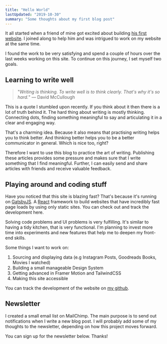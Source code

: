 ```yaml
---
title: "Hello World"
lastUpdated: "2019-10-30"
summary: "Some thoughts about my first blog post"
---
```


It all started when a friend of mine got excited about building [his first website](https://www.quechup.me/). I joined along to help him and was intrigued to work on my website at the same time.

I found the work to be very satisfying and spend a couple of hours over the last weeks working on this site. To continue on this journey, I set myself two goals.

## Learning to write well

> "_Writing is thinking. To write well is to think clearly. That's why it's so hard._" ― David McCullough

This is a quote I stumbled upon recently. If you think about it then there is a lot of truth behind it. The hard thing about writing is mostly thinking. Connecting dots, finding something meaningful to say and articulating it in a clear and engaging way.

That's a charming idea. Because it also means that practising writing helps you to think better. And thinking better helps you to be a better communicator in general. Which is nice too, right?

Therefore I want to use this blog to practice the art of writing. Publishing these articles provides some pressure and makes sure that I write something that I find meaningful. Further, I can easily send and share articles with friends and receive valuable feedback.

## Playing around and coding stuff

Have you noticed that this site is blazing fast? That's because it's running on [GatsbyJS](https://www.gatsbyjs.org/). A [React](https://reactjs.org/) framework to build websites that have incredibly fast page loads by using only static sites. You can check out and track the development here.

Solving code problems and UI problems is very fulfilling. It's similar to having a tidy kitchen, that is very functional. I'm planning to invest more time into experiments and new features that help me to deepen my front-end skills.

Some things I want to work on:

1. Sourcing and displaying data (e.g Instagram Posts, Goodreads Books, Movies I watched)
2. Building a small manageable Design System
3. Getting advanced in Framer Motion and TailwindCSS
4. Making this site accessible

You can track the development of the website on [my github](https://github.com/wirtzdan).

## Newsletter

I created a small email list on MailChimp. The main purpose is to send out notifications when I write a new blog post. I will probably add some of my thoughts to the newsletter, depending on how this project moves forward.

You can sign up for the newsletter below. Thanks!

